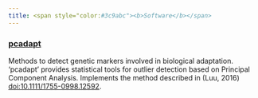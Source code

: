 ```yaml
---
title: <span style="color:#3c9abc"><b>Software</b></span>
---
```


### <a href="https://cran.r-project.org/web/packages/pcadapt/index.html">pcadapt</a>


Methods to detect genetic markers involved in biological adaptation. 'pcadapt' provides statistical tools for outlier detection based on Principal Component Analysis. Implements the method described in (Luu, 2016) <doi:10.1111/1755-0998.12592>.

